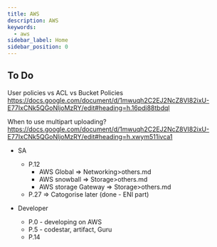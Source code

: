 ```yaml
---
title: AWS 
description: AWS
keywords:
  - aws
sidebar_label: Home
sidebar_position: 0
---
```


## To Do

User policies vs ACL vs Bucket Policies
https://docs.google.com/document/d/1mwuqh2C2EJ2NcZ8VI82ixU-E77IxCNk5QGoNljoMzRY/edit#heading=h.16pdi88tbdql


When to use multipart uploading?
https://docs.google.com/document/d/1mwuqh2C2EJ2NcZ8VI82ixU-E77IxCNk5QGoNljoMzRY/edit#heading=h.xwym511ivca1



- SA
  - P.12
    - AWS Global => Networking>others.md
    - AWS snowball  => Storage>others.md
    - AWS storage Gateway => Storage>others.md
  - P.27 => Catogorise later (done - ENI part)

- Developer
  - P.0 - developing on AWS
  - P.5 - codestar, artifact, Guru
  - P.14
